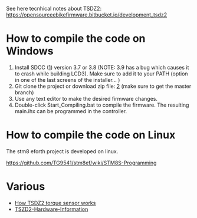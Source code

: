 See here tecnhical notes about TSDZ2: https://opensourceebikefirmware.bitbucket.io/development_tsdz2

= How to compile the code on Windows =

# Install SDCC ([https://sourceforge.net/projects/sdcc/files/snapshot_builds/x86_64-w64-mingw32-setup]) version 3.7 or 3.8 (NOTE: 3.9 has a bug which causes it to crash while building LCD3). Make sure to add it to your PATH (option in one of the last screens of the installer... )
# Git clone the project or download zip file: [https://github.com/OpenSource-EBike-firmware/TSDZ2-Smart-EBike] (make sure to get the master branch)
# Use any text editor to make the desired firmware changes.
# Double-click Start_Compiling.bat to compile the firmware. The resulting main.ihx can be programmed in the controller.

= How to compile the code on Linux =

The stm8 eforth project is developed on linux.

https://github.com/TG9541/stm8ef/wiki/STM8S-Programming

= Various =

* [[How TSDZ2 torque sensor works]]
* [[TSZD2-Hardware-Information]]
